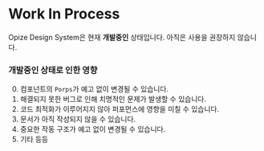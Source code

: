 
<Meta title="Opize Design System/WIP" />

# Work In Process

Opize Design System은 현재 **개발중인** 상태입니다. 아직은 사용을 권장하지 않습니다.

### 개발중인 상태로 인한 영향
0. 컴포넌트의 `Porps`가 예고 없이 변경될 수 있습니다.
1. 해결되지 못한 버그로 인해 치명적인 문제가 발생할 수 있습니다.
2. 코드 최적화가 이루어지지 않아 퍼포먼스에 영향을 미칠 수 있습니다.
3. 문서가 아직 작성되지 않을 수 있습니다.
4. 중요한 작동 구조가 예고 없이 변경될 수 있습니다.
5. 기타 등등
